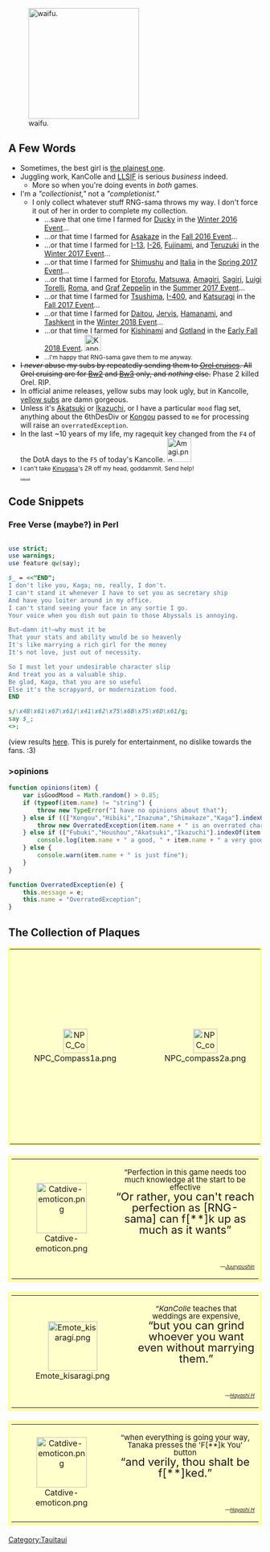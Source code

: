 [[File:49125784 p0.png|thumb|220px|right|waifu.]]

==A Few Words==
* Sometimes, the best girl is [[Fubuki|the plainest one]].
* Juggling work, KanColle and [http://lovelive.kouhi.me LLSIF] is serious ''business'' indeed.
** More so when you're doing events in ''both'' games.
* I'm a ''"collectionist,"'' not a ''"completionist."''
** I only collect whatever stuff RNG-sama throws my way. I don't force it out of her in order to complete my collection.
*** ...save that one time I farmed for [[Akizuki|Ducky]] in the [[Winter 2016 Event]]...
*** ...or that time I farmed for [[Asakaze]] in the [[Fall 2016 Event]]...
*** ...or that time I farmed for [[I-13]], [[I-26]], [[Fujinami]], and [[Teruzuki]] in the [[Winter 2017 Event]]...
*** ...or that time I farmed for [[Shimushu]] and [[Italia]] in the [[Spring 2017 Event]]...
*** ...or that time I farmed for [[Etorofu]], [[Matsuwa]], [[Amagiri]], [[Sagiri]], [[Luigi Torelli]], [[Roma]], and [[Graf Zeppelin]] in the [[Summer 2017 Event]]...
*** ...or that time I farmed for [[Tsushima]], [[I-400]], and [[Katsuragi]] in the [[Fall 2017 Event]]...
*** ...or that time I farmed for [[Daitou]], [[Jervis]], [[Hamanami]], and [[Tashkent]] in the [[Winter 2018 Event]]...
*** ...or that time I farmed for [[Kishinami]] and [[Gotland]] in the [[Early Fall 2018 Event]]. [[File:Kappa.png|32px|link=]]
*** <small>...I'm happy that RNG-sama gave them to me anyway.</small>
* <span style="text-decoration:line-through;">I ''never'' abuse my subs by repeatedly sending them to [[World_2:_%E5%8D%97%E8%A5%BF%E8%AB%B8%E5%B3%B6%E6%B5%B7%E5%9F%9F#World_2-3:_.E6.9D.B1.E9.83.A8.E3.82.AA.E3.83.AA.E3.83.A7.E3.83.BC.E3.83.AB.E6.B5.B7_Eastern_Orel_Bay|Orel cruises]]. All Orel cruising are for [[Quests#Bw2|Bw2]] and [[Quests#Bw3|Bw3]] only, and ''nothing'' else.</span> Phase 2 killed Orel. RIP.
* In official anime releases, yellow subs may look ugly, but in Kancolle, [[I-8|yellow subs]] are damn gorgeous.
* Unless it's [[Akatsuki]] or [[Ikazuchi]], or I have a particular <code style="background-color:#DEF;border:2px solid #DEF;border-radius:3px;">mood</code> flag set, anything about the 6thDesDiv or [[Kongou]] passed to <code style="background-color:#DEF;border:2px solid #DEF;border-radius:3px;">me</code> for processing will raise an <code style="background-color:#DEF;border:2px solid #DEF;border-radius:3px;">overratedException</code>.
* In the last ~10 years of my life, my ragequit key changed from the <code style="background-color:#FFC;border:2px solid #FFC;border-radius:3px;">F4</code> of the DotA days to the <code style="background-color:#FFC;border:2px solid #FFC;border-radius:3px;">F5</code> of today's Kancolle. [[File:Amagi.png|48px|link=]]
* <small>I can't take [[Kinugasa]]'s <span title="zettai ryouiki">ZR</span> off my head, goddammit. Send help!</small><br><span style="font-size:2px;">[http://i.imgur.com/ugsuIel.png this image is not gay]</span>

==Code Snippets==
<div class="mw-collapsible mw-collapsed">
===Free Verse (maybe?) in Perl===
<div class="mw-collapsible-content">
<syntaxhighlight lang="perl">

use strict;
use warnings;
use feature qw(say);

$_ = <<"END";
I don't like you, Kaga; no, really, I don't.
I can't stand it whenever I have to set you as secretary ship
And have you loiter around in my office.
I can't stand seeing your face in any sortie I go.
Your voice when you dish out pain to those Abyssals is annoying.

But—damn it!—why must it be
That your stats and ability would be so heavenly
It's like marrying a rich girl for the money
It's not love, just out of necessity.

So I must let your undesirable character slip
And treat you as a valuable ship.
Be glad, Kaga, that you are so useful
Else it's the scrapyard, or modernization food.
END

s/\x4B\x61\x67\x61/\x41\x62\x75\x6B\x75\x6D\x61/g; 
say $_;
<>;
</syntaxhighlight>

(view results [https://ideone.com/e6K2XK here]. This is purely for entertainment, no dislike towards the fans. :3)
</div>
</div>
{{Clear}}
<div class="mw-collapsible mw-collapsed">
===>opinions===
<div class="mw-collapsible-content">
<syntaxhighlight lang="javascript">
function opinions(item) {
    var isGoodMood = Math.random() > 0.85;
    if (typeof(item.name) != "string") {
        throw new TypeError("I have no opinions about that");
    } else if ((["Kongou","Hibiki","Inazuma","Shimakaze","Kaga"].indexOf(item.name) >= 0) && !isGoodMood) {
        throw new OverratedException(item.name + " is an overrated character");
    } else if (["Fubuki","Houshou","Akatsuki","Ikazuchi"].indexOf(item.name) >= 0) {
        console.log(item.name + " a good, " + item.name + " a very good");
    } else {
        console.warn(item.name + " is just fine");
    }
}

function OverratedException(e) {
    this.message = e;
    this.name = "OverratedException";
}
</syntaxhighlight>
</div>
</div>

==The Collection of Plaques==
<table style="background:#FFC;border:3px solid #FF8;width:100%;margin:6px auto 20px auto;padding:0;">
<td style="vertical-align:middle;text-align:center;" width="64px">[[File:NPC_Compass1a.png|48px|link=]]</td>
<td style="vertical-align:middle;text-align:center;" width="64px">[[File:NPC_compass2a.png|48px|link=]]</td>
<td style="vertical-align:middle;"><div style="text-align:center;font-size:22px;line-height:22px;">“Our lords, and our eternal mistresses<br/>There is no god but RNG-sama and the Compass-chans are her prophets”<br/></div>
<div style="width:100%;text-align:right;font-size:10px;line-height:20px;">—''[https://danbooru.donmai.us/users/458825 Kesomesx] of [https://danbooru.donmai.us/posts/2069297#comment-1422529 Danbooru]''</div></td>
<td style="vertical-align:middle;text-align:center;" width="64px">[[File:NPC_compass3a.png|48px|link=]]</td>
<td style="vertical-align:middle;text-align:center;" width="64px">[[File:NPC_compass4a.png|108px|link=]]</td>
</table>

<table style="background:#FFC;border:3px solid #FF8;width:100%;margin:6px auto 20px auto;padding:3px;">
<td style="vertical-align:middle;text-align:center;" width="64px">[[File:Catdive-emoticon.png|100px|link=]]</td>
<td style="vertical-align:middle;"><div style="text-align:center;"><span style="font-size:15px;line-height:15px;">“Perfection in this game needs too much knowledge at the start to be effective</span><br/><span style="font-size:22px;line-height:22px;">“Or rather, you can't reach perfection as [RNG-sama] can f[**]k up as much as it wants”</span></div><br/>
<div style="width:100%;text-align:right;font-size:10px;line-height:20px;">—''[[User:Juuryoushin|Juuryoushin]]''</div></td>
</table>

<table style="background:#FFC;border:3px solid #FF8;width:100%;margin:6px auto 20px auto;padding:3px;">
<td style="vertical-align:middle;text-align:center;" width="64px">[[File:Emote kisaragi.png|98px|link=]] </td>
<td style="vertical-align:middle;"><div style="text-align:center;"><span style="font-size:15px;line-height:15px;">“''KanColle'' teaches that weddings are expensive,</span><br/><span style="font-size:22px;line-height:22px;">“but you can grind whoever you want even without marrying them.”</span></div><br/>
<div style="width:100%;text-align:right;font-size:10px;line-height:20px;">—''[[User:Hayashi H|Hayashi H]]''</div></td>
</table>

<table style="background:#FFC;border:3px solid #FF8;width:100%;margin:6px auto 20px auto;padding:3px;">
<td style="vertical-align:middle;text-align:center;" width="64px">[[File:Catdive-emoticon.png|100px|link=]]</td>
<td style="vertical-align:middle;"><div style="text-align:center;"><span style="font-size:15px;line-height:15px;">“when everything is going your way, Tanaka presses the 'F[**]k You' button</span><br/><span style="font-size:22px;line-height:22px;">“and verily, thou shalt be f[**]ked.”</span></div><br/>
<div style="width:100%;text-align:right;font-size:10px;line-height:20px;">—''[[User:Hayashi H|Hayashi H]]''</div></td>
</table>
[[Category:Tauitaui]]